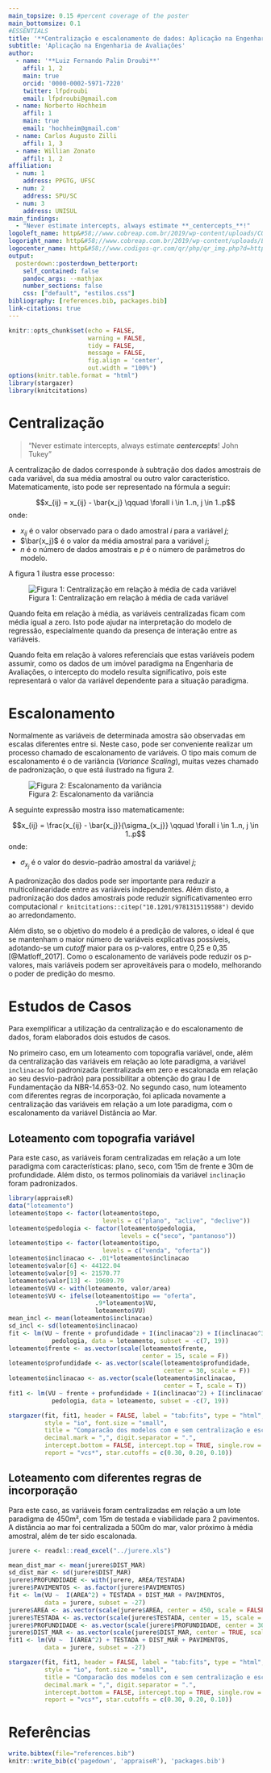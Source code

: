 ```yaml
---
main_topsize: 0.15 #percent coverage of the poster
main_bottomsize: 0.1
#ESSENTIALS
title: '**Centralização e escalonamento de dados: Aplicação na Engenharia de Avaliações**'
subtitle: 'Aplicação na Engenharia de Avaliações'
author:
  - name: '**Luiz Fernando Palin Droubi**'
    affil: 1, 2
    main: true
    orcid: '0000-0002-5971-7220'
    twitter: lfpdroubi 
    email: lfpdroubi@gmail.com
  - name: Norberto Hochheim
    affil: 1
    main: true
    email: 'hochheim@gmail.com'
  - name: Carlos Augusto Zilli
    affil: 1, 3
  - name: Willian Zonato
    affil: 1, 2
affiliation:
  - num: 1
    address: PPGTG, UFSC
  - num: 2
    address: SPU/SC
  - num: 3
    address: UNISUL
main_findings:
  - "Never estimate intercepts, always estimate **_centercepts_**!"
logoleft_name: http&#58;//www.cobreap.com.br/2019/wp-content/uploads/COBREAP-logomarca-aprovada-1.png
logoright_name: http&#58;//www.cobreap.com.br/2019/wp-content/uploads/LOGOMARCA-COBREAP-2019-10.png
logocenter_name: http&#58;//www.codigos-qr.com/qr/php/qr_img.php?d=https%3A%2F%2Fppgtg.ufsc.br%2F&s=8&e=m
output: 
  posterdown::posterdown_betterport:
    self_contained: false
    pandoc_args: --mathjax
    number_sections: false
    css: ["default", "estilos.css"]
bibliography: [references.bib, packages.bib]
link-citations: true
---
```


```r
knitr::opts_chunk$set(echo = FALSE,
                      warning = FALSE,
                      tidy = FALSE,
                      message = FALSE,
                      fig.align = 'center',
                      out.width = "100%")
options(knitr.table.format = "html") 
library(stargazer)
library(knitcitations)
```

# Centralização

> "Never estimate intercepts, always estimate _**centercepts**_! John Tukey"

A centralização de dados corresponde à subtração dos dados amostrais de cada 
variável, da sua média amostral ou outro valor característico. Matematicamente, 
isto pode ser representado na fórmula a seguir:

$$x_{ij} = x_{ij} - \bar{x_j} \qquad \forall i \in 1..n, j \in 1..p$$
onde:

* $x_{ij}$ é o valor observado para o dado amostral $i$ para a variável $j$;
* $\bar{x_j}$ é o valor da média amostral para a variável $j$;
* $n$ é o número de dados amostrais e $p$ é o número de parâmetros do modelo.


A figura 1 ilustra esse processo:

![Figura 1: Centralização em relação à média de cada variável](center.png)

Quando feita em relação à média, as variáveis centralizadas ficam com 
média igual a zero. Isto pode ajudar na interpretação do modelo de regressão,
especialmente quando da presença de interação entre as variáveis. 

Quando feita em relação à valores referenciais que estas variáveis podem assumir, 
como os dados de um imóvel paradigma na Engenharia de Avaliações, o intercepto 
do modelo resulta significativo, pois este representará o valor da variável
dependente para a situação paradigma.



# Escalonamento

Normalmente as variáveis de determinada amostra são observadas em
escalas diferentes entre si. Neste caso, pode ser conveniente realizar um processo
chamado de escalonamento de variáveis. O tipo mais comum de escalonamento é o
de variância (*Variance Scaling*), muitas vezes chamado de padronização, o que 
está ilustrado na figura 2.

![Figura 2: Escalonamento da variância](scaling.png)

A seguinte expressão mostra isso matematicamente:

$$x_{ij} = \frac{x_{ij} - \bar{x_j}}{\sigma_{x_j}} \qquad \forall i \in 1..n, j \in 1..p$$
onde:

* $\sigma_{x_j}$ é o valor do desvio-padrão amostral da variável $j$;

A padronização dos dados pode ser importante para reduzir a multicolinearidade
entre as variáveis independentes. Além disto, a padronização dos dados amostrais 
pode reduzir significativamenteo erro computacional `r knitcitations::citep("10.1201/9781315119588")` devido ao arredondamento.

Além disto, se o objetivo do modelo é a predição de valores, o ideal é que se
mantenham o maior número de variáveis explicativas possíveis, adotando-se um 
*cutoff* maior para os p-valores, entre 0,25 e 0,35 [@Matloff_2017]. Como o 
escalonamento de variáveis pode reduzir os p-valores, mais variáveis
podem ser aproveitáveis para o modelo, melhorando o poder de predição do mesmo.

# Estudos de Casos

Para exemplificar a utilização da centralização e do escalonamento de dados, foram
elaborados dois estudos de casos.

No primeiro caso,  em um loteamento com topografia variável, onde, além da 
centralização das variáveis em relação ao lote paradigma, a variável `inclinacao` 
foi padronizada (centralizada em zero e escalonada em relação ao seu desvio-padrão) 
para possibilitar a obtenção do grau I de Fundamentação da NBR-14.653-02. No 
segundo caso, num loteamento com diferentes regras de incorporação, foi 
aplicada novamente a centralização das variáveis em relação a um lote paradigma, 
com o escalonamento da variável Distância ao Mar.

## Loteamento com topografia variável

Para este caso, as variáveis foram centralizadas em relação a um lote paradigma
com características: plano, seco, com 15m de frente e 30m de profundidade. Além 
disto, os termos polinomiais da variável `inclinação` foram padronizados.

```r
library(appraiseR)
data("loteamento")
loteamento$topo <- factor(loteamento$topo, 
                          levels = c("plano", "aclive", "declive"))
loteamento$pedologia <- factor(loteamento$pedologia, 
                               levels = c("seco", "pantanoso"))
loteamento$tipo <- factor(loteamento$tipo, 
                          levels = c("venda", "oferta"))
loteamento$inclinacao <- .01*loteamento$inclinacao
loteamento$valor[6] <- 44122.04
loteamento$valor[9] <- 21570.77
loteamento$valor[13] <- 19609.79
loteamento$VU <- with(loteamento, valor/area)
loteamento$VU <- ifelse(loteamento$tipo == "oferta", 
                        .9*loteamento$VU, 
                        loteamento$VU)
mean_incl <- mean(loteamento$inclinacao)
sd_incl <- sd(loteamento$inclinacao)
fit <- lm(VU ~ frente + profundidade + I(inclinacao^2) + I(inclinacao^3) +
            pedologia, data = loteamento, subset = -c(7, 19))
loteamento$frente <- as.vector(scale(loteamento$frente, 
                                     center = 15, scale = F))
loteamento$profundidade <- as.vector(scale(loteamento$profundidade, 
                                           center = 30, scale = F))
loteamento$inclinacao <- as.vector(scale(loteamento$inclinacao, 
                                           center = T, scale = T))
fit1 <- lm(VU ~ frente + profundidade + I(inclinacao^2) + I(inclinacao^3) +
            pedologia, data = loteamento, subset = -c(7, 19))
```

```r
stargazer(fit, fit1, header = FALSE, label = "tab:fits", type = "html", 
          style = "io", font.size = "small",
          title = "Comparacão dos modelos com e sem centralização e escalonamento.",
          decimal.mark = ",", digit.separator = ".", 
          intercept.bottom = FALSE, intercept.top = TRUE, single.row = F,
          report = "vcs*", star.cutoffs = c(0.30, 0.20, 0.10))
```

## Loteamento com diferentes regras de incorporação

Para este caso, as variáveis foram centralizadas em relação a um lote paradigma 
de 450m², com 15m de testada e viabilidade para 2 pavimentos. A distância ao mar
foi centralizada a 500m do mar, valor próximo à média amostral, além de ter sido
escalonada.

```r
jurere <- readxl::read_excel("../jurere.xls")

mean_dist_mar <- mean(jurere$DIST_MAR)
sd_dist_mar <- sd(jurere$DIST_MAR)
jurere$PROFUNDIDADE <- with(jurere, AREA/TESTADA)
jurere$PAVIMENTOS <- as.factor(jurere$PAVIMENTOS)
fit <- lm(VU ~  I(AREA^2) + TESTADA + DIST_MAR + PAVIMENTOS, 
          data = jurere, subset = -27)
jurere$AREA <- as.vector(scale(jurere$AREA, center = 450, scale = FALSE))
jurere$TESTADA <- as.vector(scale(jurere$TESTADA, center = 15, scale = FALSE))
jurere$PROFUNDIDADE <- as.vector(scale(jurere$PROFUNDIDADE, center = 30, scale = FALSE))
jurere$DIST_MAR <- as.vector(scale(jurere$DIST_MAR, center = TRUE, scale = TRUE))
fit1 <- lm(VU ~  I(AREA^2) + TESTADA + DIST_MAR + PAVIMENTOS, 
          data = jurere, subset = -27)
```

```r
stargazer(fit, fit1, header = FALSE, label = "tab:fits", type = "html", 
          style = "io", font.size = "small",
          title = "Comparacão dos modelos com e sem centralização e escalonamento. Jurerê Internacional (2017).",
          decimal.mark = ",", digit.separator = ".", 
          intercept.bottom = FALSE, intercept.top = TRUE, single.row = F,
          report = "vcs*", star.cutoffs = c(0.30, 0.20, 0.10))
```


# Referências

```r
write.bibtex(file="references.bib")
knitr::write_bib(c('pagedown', 'appraiseR'), 'packages.bib')
```


